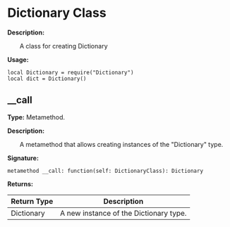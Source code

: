 
# Dictionary Class

**Description:**

&emsp;&emsp;A class for creating Dictionary

**Usage:**
```tl
local Dictionary = require("Dictionary")
local dict = Dictionary()
```

## __call

**Type:** Metamethod.

**Description:**

&emsp;&emsp;A metamethod that allows creating instances of the "Dictionary" type.

**Signature:**
```tl
metamethod __call: function(self: DictionaryClass): Dictionary
```

**Returns:**

| Return Type | Description |
| --- | --- |
| Dictionary | A new instance of the Dictionary type. |
